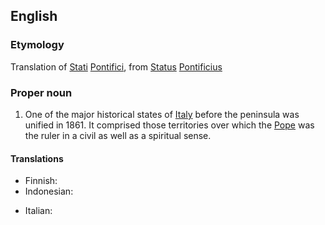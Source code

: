 ==English==

===Etymology===
Translation of {{etyl|it}} [[stati#Italian|Stati]] [[pontifici#Italian|Pontifici]], from {{etyl|la}} [[status#Latin|Status]] [[pontificius|Pontificius]]

===Proper noun===
{{wikipedia}}
{{en-proper noun}}

# One of the major historical states of [[Italy]] before the peninsula was unified in 1861. It  comprised those territories over which the [[Pope]] was the ruler in a civil as well as a spiritual sense. 

====Translations====
{{trans-top|state}}
*Finnish: {{t-|fi|Kirkkovaltio}}
* Indonesian: {{t|id|Negara Kepausan}}
{{trans-mid}}
*Italian: {{t-|it|Stato Pontificio|m}}
{{trans-bottom}}